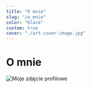 ```yaml
---
title: "O mnie"
slug: "/o_mnie"
color: "black"
custom: true
cover: "./art-cover-image.jpg"
---
```


<div style={{ margin: `0 auto`, maxWidth: `70ch`, padding: `2rem` }}>

<h1 data-testid="page-title">O mnie</h1>

![Moje zdjęcie profilowe](https://promaluje.pl/wp-content/uploads/2022/10/55214272-6164-4508-863A-904CC06E2221-802x1024.png)

</div>
